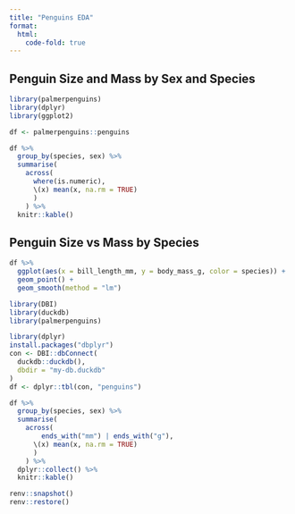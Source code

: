 ```yaml
---
title: "Penguins EDA"
format:
  html:
    code-fold: true
---
```


## Penguin Size and Mass by Sex and Species

```r
library(palmerpenguins)
library(dplyr)
library(ggplot2)

df <- palmerpenguins::penguins
```

```r
df %>%
  group_by(species, sex) %>%
  summarise(
    across(
      where(is.numeric), 
      \(x) mean(x, na.rm = TRUE)
      )
    ) %>%
  knitr::kable()
```

## Penguin Size vs Mass by Species

```r
df %>%
  ggplot(aes(x = bill_length_mm, y = body_mass_g, color = species)) +
  geom_point() + 
  geom_smooth(method = "lm")
```

```r
library(DBI)
library(duckdb)
library(palmerpenguins)


```

```r
library(dplyr)
install.packages("dbplyr")
con <- DBI::dbConnect(
  duckdb::duckdb(),
  dbdir = "my-db.duckdb"
)
df <- dplyr::tbl(con, "penguins")
```

```r
df %>%
  group_by(species, sex) %>%
  summarise(
    across(
        ends_with("mm") | ends_with("g"),
      \(x) mean(x, na.rm = TRUE)
      )
    ) %>%
  dplyr::collect() %>%
  knitr::kable()
```
```r
renv::snapshot()
renv::restore()
```



